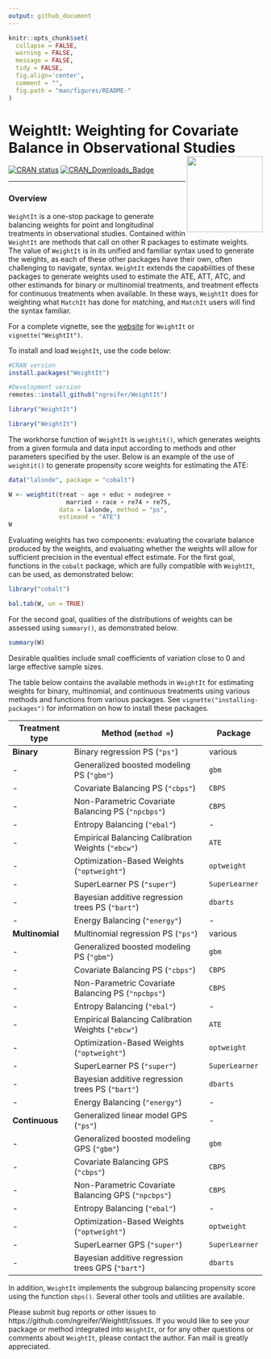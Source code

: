 ```yaml
---
output: github_document
---
```


<!-- README.md is generated from README.Rmd. Please edit that file -->

```r
knitr::opts_chunk$set(
  collapse = FALSE,
  warning = FALSE,
  message = FALSE,
  tidy = FALSE,
  fig.align='center',
  comment = "",
  fig.path = "man/figures/README-"
)
```
# WeightIt: Weighting for Covariate Balance in Observational Studies <img src="man/figures/logo.png" align="right" width="150"/>

<!-- badges: start -->
[![CRAN status](https://www.r-pkg.org/badges/version/WeightIt?color=00622B)](https://CRAN.R-project.org/package=WeightIt)
[![CRAN_Downloads_Badge](https://cranlogs.r-pkg.org/badges/WeightIt?color=00622B)](https://cran.r-project.org/package=WeightIt)
<!-- badges: end -->

------
### Overview

`WeightIt` is a one-stop package to generate balancing weights for point and longitudinal treatments in observational studies. Contained within `WeightIt` are methods that call on other R packages to estimate weights. The value of `WeightIt` is in its unified and familiar syntax used to generate the weights, as each of these other packages have their own, often challenging to navigate, syntax. `WeightIt` extends the capabilities of these packages to generate weights used to estimate the ATE, ATT, ATC, and other estimands for binary or multinomial treatments, and treatment effects for continuous treatments when available. In these ways, `WeightIt` does for weighting what `MatchIt` has done for matching, and `MatchIt` users will find the syntax familiar.

For a complete vignette, see the [website](https://ngreifer.github.io/WeightIt/articles/WeightIt.html) for `WeightIt` or `vignette("WeightIt")`.

To install and load `WeightIt`, use the code below:

```r
#CRAN version
install.packages("WeightIt")

#Development version
remotes::install_github("ngreifer/WeightIt")

library("WeightIt")
```
```r
library("WeightIt")
```

The workhorse function of `WeightIt` is `weightit()`, which generates weights from a given formula and data input according to methods and other parameters specified by the user. Below is an example of the use of `weightit()` to generate propensity score weights for estimating the ATE:

```r
data("lalonde", package = "cobalt")

W <- weightit(treat ~ age + educ + nodegree + 
                married + race + re74 + re75, 
              data = lalonde, method = "ps", 
              estimand = "ATE")
W
```

Evaluating weights has two components: evaluating the covariate balance produced by the weights, and evaluating whether the weights will allow for sufficient precision in the eventual effect estimate. For the first goal, functions in the `cobalt` package, which are fully compatible with `WeightIt`, can be used, as demonstrated below:

```r
library("cobalt")

bal.tab(W, un = TRUE)
```

For the second goal, qualities of the distributions of weights can be assessed using `summary()`, as demonstrated below.

```r
summary(W)
```

Desirable qualities include small coefficients of variation close to 0 and large effective sample sizes.

The table below contains the available methods in `WeightIt` for estimating weights for binary, multinomial, and continuous treatments using various methods and functions from various packages. See `vignette("installing-packages")` for information on how to install these packages.
 
 Treatment type | Method (`method = `) | Package
 -------------- | -------------------- | --------
 **Binary** | Binary regression PS (`"ps"`) | various 
 - | Generalized boosted modeling PS (`"gbm"`) | `gbm`
 - | Covariate Balancing PS (`"cbps"`) | `CBPS`
 - | Non-Parametric Covariate Balancing PS (`"npcbps"`) | `CBPS`
 - | Entropy Balancing (`"ebal"`) | -
 - | Empirical Balancing Calibration Weights (`"ebcw"`) | `ATE`
 - | Optimization-Based Weights (`"optweight"`) | `optweight`
 - | SuperLearner PS (`"super"`) | `SuperLearner`
 - | Bayesian additive regression trees PS (`"bart"`) | `dbarts`
 - | Energy Balancing (`"energy"`) | -
 **Multinomial** | Multinomial regression PS (`"ps"`) | various
 - | Generalized boosted modeling PS (`"gbm"`) | `gbm`
 - | Covariate Balancing PS (`"cbps"`) | `CBPS`
 - | Non-Parametric Covariate Balancing PS (`"npcbps"`) | `CBPS`
 - | Entropy Balancing (`"ebal"`) | -
 - | Empirical Balancing Calibration Weights (`"ebcw"`) | `ATE`
 - | Optimization-Based Weights (`"optweight"`) | `optweight`
 - | SuperLearner PS (`"super"`) | `SuperLearner`
 - | Bayesian additive regression trees PS (`"bart"`) | `dbarts`
 - | Energy Balancing (`"energy"`) | -
 **Continuous** | Generalized linear model GPS (`"ps"`) | -
 - | Generalized boosted modeling GPS (`"gbm"`) | `gbm`
 - | Covariate Balancing GPS (`"cbps"`) | `CBPS`
 - | Non-Parametric Covariate Balancing GPS (`"npcbps"`) | `CBPS`
 - | Entropy Balancing (`"ebal"`) | -
 - | Optimization-Based Weights (`"optweight"`) | `optweight`
 - | SuperLearner GPS (`"super"`) | `SuperLearner`
 - | Bayesian additive regression trees GPS (`"bart"`) | `dbarts`

In addition, `WeightIt` implements the subgroup balancing propensity score using the function `sbps()`. Several other tools and utilities are available.

Please submit bug reports or other issues to https://github.com/ngreifer/WeightIt/issues. If you would like to see your package or method integrated into `WeightIt`, or for any other questions or comments about `WeightIt`, please contact the author. Fan mail is greatly appreciated.